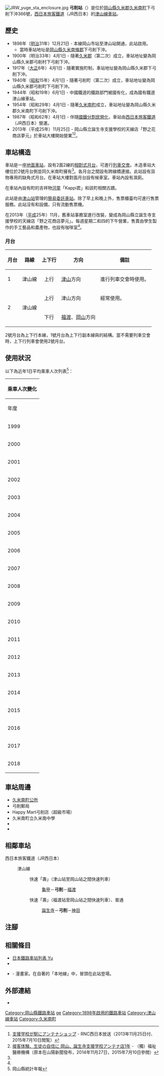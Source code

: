 {{NoteTA
|T=zh-hans:弓削站;zh-hk:弓削站;zh-tw:弓削車站;
|1=zh-hans:弓削站;zh-hk:弓削站;zh-tw:弓削車站;
}}
{{Infobox station
|公司色 = #0072bc
|站名 = 弓削
|圖片 = JRW yuge sta.jpg
|圖片說明 = 車站大樓（2009年6月）
|日文原名 = 弓削
|平假名 = ゆげ
|羅馬拼音 = Yuge
|副站名 = 
|電報略號 = ユケ
|所在地 = {{JPN}}[[岡山縣|岡山縣]][[久米郡|久米郡]][[久米南町|久米南町]]下弓削下沖366號
|座標 = {{coord|34|55|31.83|N|133|57|28.22|E|type:railwaystation_region:JP-24|display=inline,title}}
|車站構造 = [[地面車站|地面車站]]
|月台配置 = 2面2線
|啟用年月日 = 1898年（[[明治|明治]]31年）12月21日
|廢站年月日 = 
|乘客人數 = 203
|上下車人次 = 
|統計年度 = 2018
|轉車 = 
|全寬備註 = [[簡易委託車站|簡易委託車站]]
|adjacent = {{Adjacent stations|system=西日本旅客鐵道|line=OT|left=誕生寺|right=神目|note-left=3.0km|note-mid=距離[[岡山站_(日本)|岡山]]40.5km|note-right=4.0km}}
}}
[[File:JRW_yuge_sta_enclosure.jpg|thumb]]
'''弓削站'''（{{jpn|j=弓削駅|hg=ゆげえき|rm=Yuge eki|f=y}}）是位於[[岡山縣|岡山縣]][[久米郡|久米郡]][[久米南町|久米南町]]下弓削下沖366號，[[西日本旅客鐵道|西日本旅客鐵道]]（JR西日本）的[[津山線|津山線]][[鐵路車站|車站]]。

== 歷史 ==
* 1898年（[[明治|明治]]31年）12月21日 - {{Translink|ja|中鉄バス|中鐵巴士|中國鐵道}}本線岡山市站至津山站開通，此站啟用。
** 當時車站地址是[[岡山縣|岡山縣]][[久米南條郡|久米南條郡]]{{Translink|ja|弓削町 (岡山県)|弓削町 (岡山縣)|弓削村}}下弓削下沖。
* 1900年（明治33年）4月1日 - 隨著[[久米郡|久米郡]]（第二次）成立，車站地址變為岡山縣久米郡弓削村下弓削下沖。
* 1917年（[[大正|大正]]6年）4月1日 - 隨著實施町制，車站地址變為岡山縣久米郡{{Translink|ja|弓削町 (岡山県)|弓削町 (岡山縣)|弓削町}}下弓削下沖。
* 1940年（[[昭和|昭和]]15年）4月1日 - 隨著弓削町（第二次）成立，車站地址變為岡山縣久米郡弓削町下弓削下沖。
* 1944年（昭和19年）6月1日 - 中國鐵道的鐵路部門被國有化，成為國有鐵道津山線車站。
* 1954年（昭和29年）4月1日 - 隨著[[久米南町|久米南町]]成立，車站地址變為岡山縣久米郡久米南町下弓削下沖。
* 1987年（昭和62年）4月1日 - 伴隨[[國鐵分割民營化|國鐵分割民營化]]，車站由[[西日本旅客鐵道|西日本旅客鐵道]]（JR西日本）營運。
* 2013年（平成25年）11月25日 - 岡山縣立誕生寺支援學校的天線店「野之花商店夢元」於車站大樓開始營業<ref>[http://www.rnc.co.jp/news/index.asp?mode=3&nwnbr=2013112510&word=%82%C8%82%C7&page=59 支援学校が駅にアンテナショップ] {{Wayback|url=http://www.rnc.co.jp/news/index.asp?mode=3&nwnbr=2013112510&word=%82%C8%82%C7&page=59 |date=20150924091537 }}{{ja icon}} - RNC西日本放送（2013年11月25日付、2015年7月10日閲覧）</ref><ref name="sanyo 20141127">[http://www.wam.go.jp/content/wamnet/pcpub/top/fukushiiryounews/20141127_132409.html 接客体験、生徒の自信に 岡山、誕生寺支援学校アンテナ店1年] {{Wayback|url=http://www.wam.go.jp/content/wamnet/pcpub/top/fukushiiryounews/20141127_132409.html |date=20150711024522 }}{{ja icon}} - （獨）福祉醫療機構（原本在山陽新聞發布，2014年11月27日，2015年7月10日參閲）</ref>。
== 車站構造 ==
車站是一座[[地面車站|地面車站]]，設有2面2線的[[相對式月台|相對式月台]]，可進行[[列車交會|列車交會]]。木造車站大樓位於2號月台側並同久米南町擁有<ref name="sanyo 20141127"/>。各月台之間設有跨線橋連接。此站設有貨物專用的缺角式月台。在車站大樓對面月台設有候車室。車站內設有濕廁。

在車站內設有町的吉祥物[[河童|河童]]「Kappi君」和該町相關古蹟。

此站是由[[津山站|津山站]]管理的[[簡易委託車站|簡易委託車站]]。除了早上和晚上外，售票櫃臺均可進行售票服務。此站沒有{{Translink|ja|マルス_(システム)|MARS系統}}和{{Translink|ja|駅収入管理システム|車站收入管理系統|POS終端}}設備，只有流動售票機。

在2013年（[[平成|平成]]25年）11月，舊車站事務室進行改裝，變成為岡山縣立誕生寺支援學校的天線店「野之花商店夢元」。每週星期二和四的下午營業，售賣由學生製作的手工藝品和農產物，也設有咖啡室<ref name="sanyo 20141127"/>。

=== 月台 ===
{| rules="rows" class="wikitable"
!月台!!路線!!上下行!!方向!!備註
|-
! 1
| {{JR西路線記号|O|T}} 津山線
| style="text-align:center" | 上行
| [[津山站|津山]]方向
| 進行列車交會時使用。
|-
! rowspan=2| 2
|rowspan=2| {{JR西路線記号|O|T}} 津山線
| style="text-align:center" | 上行
| 津山方向
| 經常使用。
|-
| style="text-align:center" | 下行
| [[福渡站|福渡]]、[[岡山站_(日本)|岡山]]方向
|  
|}
2號月台為上下行本線，1號月台為上下行副本線與{{Translink|ja|一線スルー|一線通過}}的結構。當不需要列車交會時，上下行列車會使用2號月台。

== 使用狀況 ==
以下為近年1日平均乘車人次列表<ref>岡山縣統計年報</ref>：
{| class="wikitable" style="margin: 1em 0.2em; text-align: center; font-size: 85%;"
|- style="background: #ddd;"
!colspan="2"|乘車人次變化
|-
!年度 !! 1日平均乘車人次
|-
|1999
|384
|-
|2000
|364
|-
|2001
|351
|-
|2002
|350
|-
|2003
|339
|-
|2004
|323
|-
|2005
|323
|-
|2006
|316
|-
|2007
|305
|-
|2008
|301
|-
|2009
|290
|-
|2010
|252
|-
|2011
|215
|-
|2012
|196
|-
|2013
|213
|-
|2014
|221
|-
|2015
|215
|-
|2016
|208
|-
|2017
|202
|-
|2018
|203
|}

== 車站周邊 ==
* [[久米南町|久米南町公所]]
* 弓削郵局
* Happy Mart弓削店（超級市場）
* 久米南町立久米南中學
* {{Translink|ja|国道53号|國道53號}}
* {{Translink|ja|岡山県道52号勝央仁堀中線|岡山縣道52號勝央仁堀中線}}

== 相鄰車站 ==
; 西日本旅客鐵道（JR西日本）
: {{JR西路線記号|O|T}} 津山線
:: {{Color|#ff6600|■}}快速「壽」（津山站至岡山站之間快速列車）
::: [[龜甲站|龜甲]]－'''弓削'''－[[福渡站|福渡]]
:: {{Color|#ff6600|■}}快速「壽」（福渡站至岡山站之間快速列車）、{{Color|gray|■}}普通
::: [[誕生寺站|誕生寺]]－'''弓削'''－[[神目站|神目]]
== 注腳 ==
{{Reflist}}
== 相關條目 ==
* [[日本鐵路車站列表_Yu|日本鐵路車站列表 Yu]]
* {{Translink|ja|弓削町 (岡山県)|弓削町 (岡山縣)|弓削町}}
* {{Translink|ja|青木雄二}} - 漫畫家。在自著的「本地線」中，冒頭在此站登場。
== 外部連結 ==
* {{外部連結/JR西日本車站|0651410|弓削}}{{ja icon}}
{{津山線}}
{{DEFAULTSORT:Yuge}}
[[Category:岡山縣鐵路車站|Category:岡山縣鐵路車站]]
[[Category:日本鐵路車站_Yu|ge]]
[[Category:1898年啟用的鐵路車站|Category:1898年啟用的鐵路車站]]
[[Category:津山線車站|Category:津山線車站]]
[[Category:久米南町|Category:久米南町]]